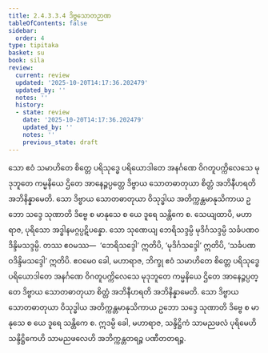 ```yaml
---
title: 2.4.3.3.4 ဒိဗ္ဗသောတဉာဏ
tableOfContents: false
sidebar:
  order: 4
type: tipitaka
basket: su
book: sila
review:
  current: review
  updated: '2025-10-20T14:17:36.202479'
  updated_by: ''
  notes: ''
  history:
  - state: review
    date: '2025-10-20T14:17:36.202479'
    updated_by: ''
    notes: ''
    previous_state: draft
---
```



<DynamicBreadcrumb />


<ReviewStatus review={frontmatter.review} showDetails={true} />

<HypothesisAnnotation frontmatter={frontmatter} />

<Division number="240" book="sila" e="ch" v="6" p="74">

<Paragraph number="331" book="sila">
သော ဧဝံ သမာဟိတေ စိတ္တေ ပရိသုဒ္ဓေ ပရိယောဒါတေ အနင်္ဂဏေ ဝိဂတူပက္ကိလေသေ မုဒုဘူတေ ကမ္မနိယေ ဌိတေ အာနေဉ္ဇပ္ပတ္တေ ဒိဗ္ဗာယ သောတဓာတုယာ စိတ္တံ အဘိနီဟရတိ အဘိနိန္နာမေတိ. သော ဒိဗ္ဗာယ သောတဓာတုယာ ဝိသုဒ္ဓါယ အတိက္ကန္တမာနုသိကာယ ဥဘော သဒ္ဒေ သုဏာတိ ဒိဗ္ဗေ စ မာနုသေ စ ယေ ဒူရေ သန္တိကေ စ.
</Paragraph>

</Division>
<Division number="241" book="sila" e="ch" v="6" p="75">

<Paragraph number="332" book="sila">
သေယျထာပိ, မဟာရာဇ, ပုရိသော အဒ္ဓါနမဂ္ဂပ္ပဋိပန္နော. သော သုဏေယျ ဘေရိသဒ္ဒမ္ပိ မုဒိင်္ဂသဒ္ဒမ္ပိ သင်္ခပဏဝဒိန္ဒိမသဒ္ဒမ္ပိ. တဿ ဧဝမဿ—  ‘ဘေရိသဒ္ဒေါ’ ဣတိပိ, ‘မုဒိင်္ဂသဒ္ဒေါ’ ဣတိပိ, ‘သင်္ခပဏဝဒိန္ဒိမသဒ္ဒေါ’ ဣတိပိ. ဧဝမေဝ ခေါ, မဟာရာဇ, ဘိက္ခု ဧဝံ သမာဟိတေ စိတ္တေ ပရိသုဒ္ဓေ ပရိယောဒါတေ အနင်္ဂဏေ ဝိဂတူပက္ကိလေသေ မုဒုဘူတေ ကမ္မနိယေ ဌိတေ အာနေဉ္ဇပ္ပတ္တေ ဒိဗ္ဗာယ သောတဓာတုယာ စိတ္တံ အဘိနီဟရတိ အဘိနိန္နာမေတိ. သော ဒိဗ္ဗာယ သောတဓာတုယာ ဝိသုဒ္ဓါယ အတိက္ကန္တမာနုသိကာယ ဥဘော သဒ္ဒေ သုဏာတိ ဒိဗ္ဗေ စ မာနုသေ စ ယေ ဒူရေ သန္တိကေ စ. ဣဒမ္ပိ ခေါ, မဟာရာဇ, သန္ဒိဋ္ဌိကံ သာမညဖလံ ပုရိမေဟိ သန္ဒိဋ္ဌိကေဟိ သာမညဖလေဟိ အဘိက္ကန္တတရဉ္စ ပဏီတတရဉ္စ.
</Paragraph>
</Division>